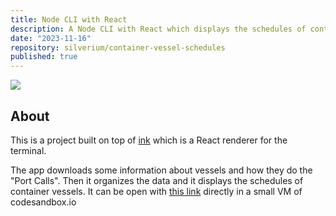 ```yaml
---
title: Node CLI with React
description: A Node CLI with React which displays the schedules of container vessels.
date: "2023-11-16"
repository: silverium/container-vessel-schedules
published: true
---
```

![](/container-vessels-cli.png)

## About
This is a project built on top of [ink](https://github.com/vadimdemedes/ink) which is a React renderer for the terminal.

The app downloads some information about vessels and how they do the "Port Calls". Then it organizes the data and it displays the schedules of container vessels.
It can be open with [this link](https://codesandbox.io/p/github/Silverium/container-vessel-schedules/main) directly in a small VM of codesandbox.io